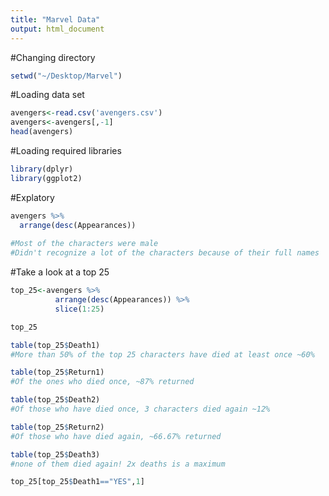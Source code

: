 ```yaml
---
title: "Marvel Data"
output: html_document
---
```


#Changing directory
```r
setwd("~/Desktop/Marvel")
```

#Loading data set
```r
avengers<-read.csv('avengers.csv')
avengers<-avengers[,-1]
head(avengers)
```
#Loading required libraries
```r
library(dplyr)
library(ggplot2)
```

#Explatory
```r

avengers %>% 
  arrange(desc(Appearances))
  
#Most of the characters were male
#Didn't recognize a lot of the characters because of their full names

```

#Take a look at a top 25
```r

top_25<-avengers %>% 
          arrange(desc(Appearances)) %>%
          slice(1:25)

top_25

table(top_25$Death1)
#More than 50% of the top 25 characters have died at least once ~60%

table(top_25$Return1)
#Of the ones who died once, ~87% returned 

table(top_25$Death2)
#Of those who have died once, 3 characters died again ~12%

table(top_25$Return2)
#Of those who have died again, ~66.67% returned

table(top_25$Death3)
#none of them died again! 2x deaths is a maximum

```
```r

top_25[top_25$Death1=="YES",1]

```